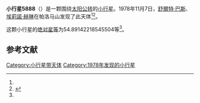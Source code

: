 {{Infobox planet
| bgcolour = #FFFFC0
| name = 5888
| symbol = 
| image = 
| caption = 
| discovery = yes
| discovery_ref = 
| discoverer = [[舒爾特·巴斯|舒爾特·巴斯]]、[[埃莉諾·赫琳|埃莉諾·赫琳]]
| discovery_site = [[帕洛马山|帕洛马山]] 
| discovered = 1978年11月7日
| designations = yes
| mp_name = 
| named_after = 
| alt_names = 1978 VU7/ 1976 JH4 / 1992 UD1
| mp_category = [[主带小行星|主带小行星]]
| orbit_ref = <ref name="a">[http://ssd.jpl.nasa.gov/sbdb.cgi?sstr=5888 5888] {{Wayback|url=http://ssd.jpl.nasa.gov/sbdb.cgi?sstr=5888 |date=20110610013536 }}，小行星數據庫瀏覽器（JPL Small-Body Database Browser）－[[美国国家航空航天局|美国国家航空航天局]]喷气推进实验室</ref>
| epoch = 2456400.5 (2013年4月18日更新)
| aphelion = {{convert|3.109121207137729|AU|km|3|abbr=on|lk=out}}
| perihelion = {{convert|2.559950821395229|AU|km|3|abbr=on}}
| semimajor = {{convert|2.834536014266479|AU|km|3|abbr=on}}
| eccentricity = 0.096871302
| period = 1743.096359 [[日|日]]<br />4.77[[儒略年|儒略年]]
| avg_speed = 
| inclination = 1.25149303183791
| asc_node = 333.0815498487507
| mean_anomaly = 
| arg_peri = 54.89142218545504
| satellites = 
| physical_characteristics = yes
| dimensions = 
| mass = 
| density = 
| surface_grav = 
| escape_velocity = 
| sidereal_day = 
| axial_tilt = 
| pole_ecliptic_lat = 
| pole_ecliptic_lon = 
| albedo = 
| temperatures= 
| temp_name1 = 
| mean_temp_1 = 
| max_temp_1 = 
| temp_name2 = 
| max_temp_2 = 
| spectral_type = 
| abs_magnitude = 54.89142218545504
}}

'''小行星5888'''（{{lang-en|5888}}）是一颗围绕[[太阳|太阳]][[公转|公转]]的[[小行星|小行星]]。1978年11月7日，[[舒爾特·巴斯|舒爾特·巴斯]]、[[埃莉諾·赫琳|埃莉諾·赫琳]]在帕洛马山发现了此天体<ref name="a" /><ref>{{cite news|title=小行星列表|url=http://cfa-www.harvard.edu/iau/lists/NumberedMPs.txt|accessdate=2013-07-08|newspaper=哈佛大学|archive-date=2008-05-17|archive-url=https://web.archive.org/web/20080517010638/http://cfa-www.harvard.edu/iau/lists/NumberedMPs.txt|dead-url=no}}</ref>。

这颗小行星的[[绝对星等|绝对星等]]为54.89142218545504等<ref name="a" />。

==参考文献==
{{reflist}}
{{Minor Planet Number|[[小行星5887|小行星5887]]|[[小行星5889|小行星5889]]}}

{{小天体}}

[[Category:小行星带天体|Category:小行星带天体]]
[[Category:1978年发现的小行星|Category:1978年发现的小行星]]

{{asteroid-stub}}